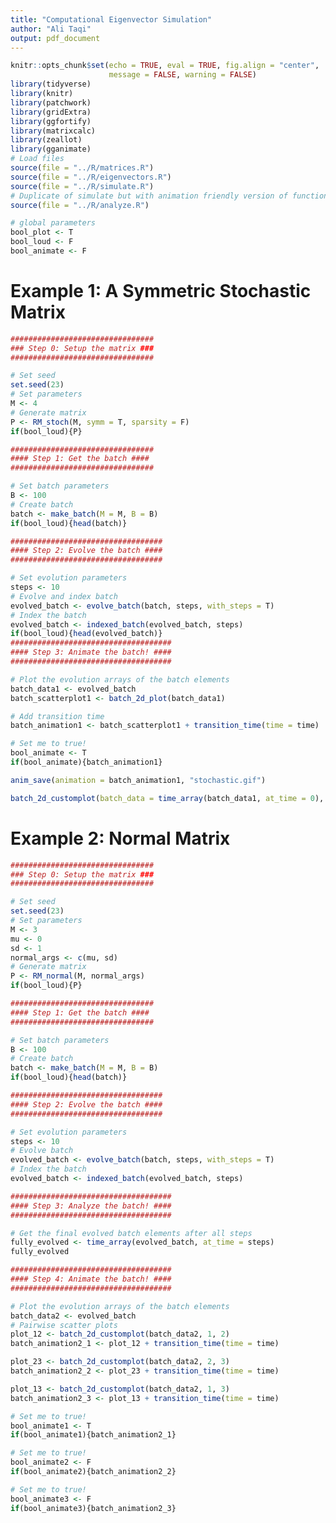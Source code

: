 ```yaml
---
title: "Computational Eigenvector Simulation"
author: "Ali Taqi"
output: pdf_document
---
```


```r
knitr::opts_chunk$set(echo = TRUE, eval = TRUE, fig.align = "center", 
                      message = FALSE, warning = FALSE)
library(tidyverse)
library(knitr)
library(patchwork)
library(gridExtra)
library(ggfortify)
library(matrixcalc)
library(zeallot)
library(gganimate)
# Load files
source(file = "../R/matrices.R")
source(file = "../R/eigenvectors.R")
source(file = "../R/simulate.R")
# Duplicate of simulate but with animation friendly version of functions
source(file = "../R/analyze.R")
```

```r
# global parameters
bool_plot <- T
bool_loud <- F
bool_animate <- F
```

# Example 1: A Symmetric Stochastic Matrix

```r

################################
### Step 0: Setup the matrix ###
################################

# Set seed
set.seed(23)
# Set parameters
M <- 4
# Generate matrix
P <- RM_stoch(M, symm = T, sparsity = F)
if(bool_loud){P}

################################
#### Step 1: Get the batch ####
################################

# Set batch parameters
B <- 100
# Create batch
batch <- make_batch(M = M, B = B)
if(bool_loud){head(batch)}

##################################
#### Step 2: Evolve the batch ####
##################################

# Set evolution parameters
steps <- 10
# Evolve and index batch
evolved_batch <- evolve_batch(batch, steps, with_steps = T)
# Index the batch 
evolved_batch <- indexed_batch(evolved_batch, steps)
if(bool_loud){head(evolved_batch)}
####################################
#### Step 3: Animate the batch! ####
####################################

# Plot the evolution arrays of the batch elements
batch_data1 <- evolved_batch
batch_scatterplot1 <- batch_2d_plot(batch_data1)

# Add transition time
batch_animation1 <- batch_scatterplot1 + transition_time(time = time)

# Set me to true!
bool_animate <- T
if(bool_animate){batch_animation1}
```

```r
anim_save(animation = batch_animation1, "stochastic.gif")
```

```r
batch_2d_customplot(batch_data = time_array(batch_data1, at_time = 0), 1,2)
```


# Example 2: Normal Matrix

```r

################################
### Step 0: Setup the matrix ###
################################

# Set seed
set.seed(23)
# Set parameters
M <- 3
mu <- 0
sd <- 1
normal_args <- c(mu, sd)
# Generate matrix
P <- RM_normal(M, normal_args)
if(bool_loud){P}

################################
#### Step 1: Get the batch ####
################################

# Set batch parameters
B <- 100
# Create batch
batch <- make_batch(M = M, B = B)
if(bool_loud){head(batch)}

##################################
#### Step 2: Evolve the batch ####
##################################

# Set evolution parameters
steps <- 10
# Evolve batch
evolved_batch <- evolve_batch(batch, steps, with_steps = T)
# Index the batch
evolved_batch <- indexed_batch(evolved_batch, steps)

```

```r

####################################
#### Step 3: Analyze the batch! ####
####################################

# Get the final evolved batch elements after all steps
fully_evolved <- time_array(evolved_batch, at_time = steps)
fully_evolved
```


```r

####################################
#### Step 4: Animate the batch! ####
####################################

# Plot the evolution arrays of the batch elements
batch_data2 <- evolved_batch
# Pairwise scatter plots
plot_12 <- batch_2d_customplot(batch_data2, 1, 2)
batch_animation2_1 <- plot_12 + transition_time(time = time)

plot_23 <- batch_2d_customplot(batch_data2, 2, 3)
batch_animation2_2 <- plot_23 + transition_time(time = time)

plot_13 <- batch_2d_customplot(batch_data2, 1, 3)
batch_animation2_3 <- plot_13 + transition_time(time = time)
```

```r
# Set me to true!
bool_animate1 <- T
if(bool_animate1){batch_animation2_1}
```

```r
# Set me to true!
bool_animate2 <- F
if(bool_animate2){batch_animation2_2}
```

```r
# Set me to true!
bool_animate3 <- F
if(bool_animate3){batch_animation2_3}
```


